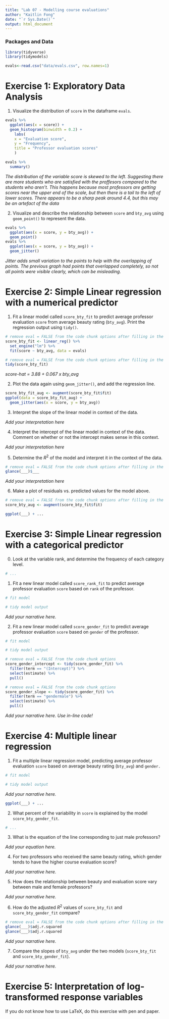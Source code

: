 ```yaml
---
title: "Lab 07 - Modelling course evaluations"
author: "Kaitlin Fong"
date: "`r Sys.Date()`"
output: html_document
---
```


### Packages and Data

```r
library(tidyverse)
library(tidymodels)

```


```r
evals<-read.csv("data/evals.csv", row.names=1)
```


# Exercise 1: Exploratory Data Analysis

1.  Visualize the distribution of `score` in the dataframe `evals`.

```r
evals %>%
  ggplot(aes(x = score)) + 
  geom_histogram(binwidth = 0.2) +
    labs(
    x = "Evaluation score", 
    y = "Frequency", 
    title = "Professor evaluation scores"
    )

evals %>%
  summary()
```

*The distribution of the variable score is skewed to the left. Suggesting there are more students who are satisfied with the proffesors compared to the students who aren't. This happens because most professors are getting scores near the upper end of the scale, but then there is a tail to the left of lower scores. There appears to be a sharp peak around 4.4, but this may be an artefact of the data*

2.  Visualize and describe the relationship between `score` and `bty_avg` using `geom_point()` to represent the data. 

```r
evals %>%
  ggplot(aes(x = score, y = bty_avg)) + 
  geom_point()
evals %>%
  ggplot(aes(x = score, y = bty_avg)) + 
  geom_jitter()

```

*Jitter adds small variation to the points to help with the overlapping of points. The previous graph had points that overlapped completely, so not all points were visible clearly, which can be misleading.*

# Exercise 2: Simple Linear regression with a numerical predictor

1. Fit a linear model called `score_bty_fit` to predict average professor evaluation `score` from average beauty rating (`bty_avg`). Print the regression output using `tidy()`.

```r
# remove eval = FALSE from the code chunk options after filling in the blanks
score_bty_fit <- linear_reg() %>%
  set_engine("lm") %>%
  fit(score ~ bty_avg, data = evals)
```

```r
# remove eval = FALSE from the code chunk options after filling in the blanks
tidy(score_bty_fit)
```

*score-hat = 3.88 + 0.067 x bty_avg*

2. Plot the data again using `geom_jitter()`, and add the regression line.

```r
score_bty_fit_aug <- augment(score_bty_fit$fit)
ggplot(data = score_bty_fit_aug) + 
  geom_jitter(aes(x = score, y = bty_avg))
```

3. Interpret the slope of the linear model in context of the data.

*Add your interpretation here*

4. Interpret the intercept of the linear model in context of the data. Comment on whether or not the intercept makes sense in this context.

*Add your interpretation here*

5. Determine the $R^2$ of the model and interpret it in the context of the data.

```r
# remove eval = FALSE from the code chunk options after filling in the blanks
glance(___)$___
```

*Add your interpretation here*

6. Make a plot of residuals vs. predicted values for the model above.

```r
# remove eval = FALSE from the code chunk options after filling in the blanks
score_bty_aug <- augment(score_bty_fit$fit)

ggplot(___) + ...
```

# Exercise 3: Simple Linear regression with a categorical predictor

0. Look at the variable rank, and determine the frequency of each category level.

```r
# ... 
```

1. Fit a new linear model called `score_rank_fit` to predict average professor evaluation `score` based on `rank` of the professor.

```r
# fit model

# tidy model output
```

*Add your narrative here.*

2. Fit a new linear model called `score_gender_fit` to predict average professor evaluation `score` based on `gender` of the professor. 

```r
# fit model

# tidy model output
```

```r
# remove eval = FALSE from the code chunk options
score_gender_intercept <- tidy(score_gender_fit) %>% 
  filter(term == "(Intercept)") %>%
  select(estimate) %>%
  pull()
```

```r
# remove eval = FALSE from the code chunk options
score_gender_slope <- tidy(score_gender_fit) %>% 
  filter(term == "gendermale") %>%
  select(estimate) %>%
  pull()
```

*Add your narrative here. Use in-line code!*

# Exercise 4: Multiple linear regression

1. Fit a multiple linear regression model, predicting average professor evaluation `score` based on average beauty rating (`bty_avg`) and `gender.`

```r
# fit model

# tidy model output
```

*Add your narrative here.*

```r
ggplot(___) + ...
```

2. What percent of the variability in `score` is explained by the model `score_bty_gender_fit`. 

```r
# ...
```


3. What is the equation of the line corresponding to just male professors?

*Add your equation here.*

4. For two professors who received the same beauty rating, which gender tends to have the higher course evaluation score?

*Add your narrative here.*

5. How does the relationship between beauty and evaluation score vary between male and female professors?

*Add your narrative here.*

6. How do the adjusted $R^2$ values of `score_bty_fit` and `score_bty_gender_fit` compare? 

```r
# remove eval = FALSE from the code chunk options after filling in the blanks
glance(___)$adj.r.squared
glance(___)$adj.r.squared
```

*Add your narrative here.*

7. Compare the slopes of `bty_avg` under the two models (`score_bty_fit` and `score_bty_gender_fit`).

*Add your narrative here.*

# Exercise 5: Interpretation of log-transformed response variables

If you do not know how to use LaTeX, do this exercise with pen and paper.
